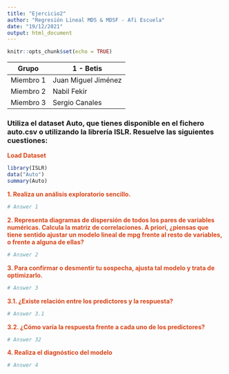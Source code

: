 ```yaml
---
title: "Ejercicio2"
author: "Regresión Lineal MDS & MDSF - Afi Escuela"
date: "19/12/2021"
output: html_document
---
```


```r
knitr::opts_chunk$set(echo = TRUE)
```

Grupo     | 1 - Betis
--------- | -------------
Miembro 1 | Juan Miguel Jiménez
Miembro 2 | Nabil Fekir
Miembro 3 | Sergio Canales

### Utiliza el dataset Auto, que tienes disponible en el fichero auto.csv o utilizando la librería ISLR. Resuelve las siguientes cuestiones:

**<span style="color:#d84519">Load Dataset</span>**

```r
library(ISLR)
data("Auto")
summary(Auto)
```

**<span style="color:#d84519">1. Realiza un análisis exploratorio sencillo.</span>**

```r
# Answer 1
```

**<span style="color:#d84519">2. Representa diagramas de dispersión de todos los pares de variables numéricas. Calcula la matriz de correlaciones. A priori, ¿piensas que tiene sentido ajustar un modelo lineal de mpg frente al resto de variables, o frente a alguna de ellas?</span>**

```r
# Answer 2
```

**<span style="color:#d84519">3. Para confirmar o desmentir tu sospecha, ajusta tal modelo y trata de optimizarlo. </span>**

```r
# Answer 3
```

**<span style="color:#d84519">3.1. ¿Existe relación entre los predictores y la respuesta?</span>**

```r
# Answer 3.1
```

**<span style="color:#d84519">3.2. ¿Cómo varía la respuesta frente a cada uno de los predictores?</span>**

```r
# Answer 32
```

**<span style="color:#d84519">4. Realiza el diagnóstico del modelo</span>**

```r
# Answer 4
```

